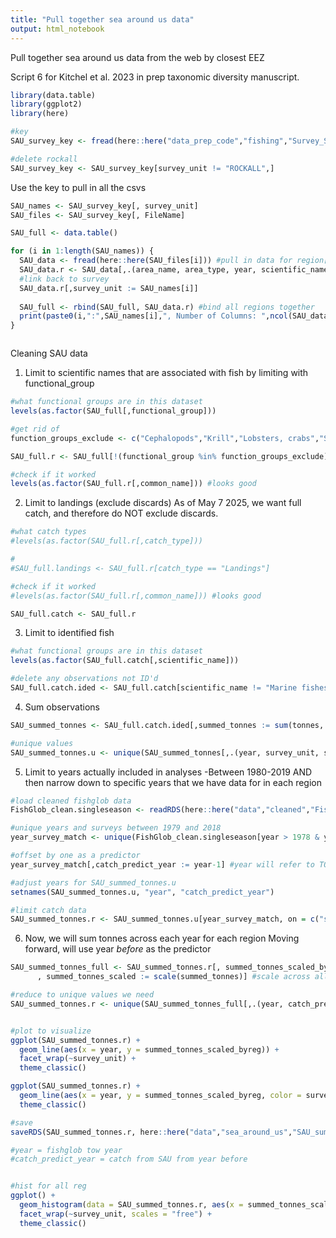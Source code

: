 ```yaml
---
title: "Pull together sea around us data"
output: html_notebook
---
```


Pull together sea around us data from the web by closest EEZ

Script 6 for Kitchel et al. 2023 in prep taxonomic diversity manuscript.
 

```r
library(data.table)
library(ggplot2)
library(here)

#key
SAU_survey_key <- fread(here::here("data_prep_code","fishing","Survey_SOU_Key.csv"))

#delete rockall
SAU_survey_key <- SAU_survey_key[survey_unit != "ROCKALL",]
```

Use the key to pull in all the csvs
```r
SAU_names <- SAU_survey_key[, survey_unit]
SAU_files <- SAU_survey_key[, FileName]

SAU_full <- data.table()

for (i in 1:length(SAU_names)) {
  SAU_data <- fread(here::here(SAU_files[i])) #pull in data for region[i]
  SAU_data.r <- SAU_data[,.(area_name, area_type, year, scientific_name, common_name, functional_group, commercial_group, fishing_entity, fishing_sector, catch_type, reporting_status, gear_type, end_use_type, tonnes, landed_value)]
  #link back to survey
  SAU_data.r[,survey_unit := SAU_names[i]]
  
  SAU_full <- rbind(SAU_full, SAU_data.r) #bind all regions together
  print(paste0(i,":",SAU_names[i],", Number of Columns: ",ncol(SAU_data)))
}



```
Cleaning SAU data

1. Limit to scientific names that are associated with fish by limiting with functional_group

```r
#what functional groups are in this dataset
levels(as.factor(SAU_full[,functional_group]))

#get rid of 
function_groups_exclude <- c("Cephalopods","Krill","Lobsters, crabs","Shrimps","Jellyfish","Other demersal invertebrates")

SAU_full.r <- SAU_full[!(functional_group %in% function_groups_exclude)]

#check if it worked
levels(as.factor(SAU_full.r[,common_name])) #looks good

```

2. Limit to landings (exclude discards)
As of May 7 2025, we want full catch, and therefore do NOT exclude discards.

```r
#what catch types
#levels(as.factor(SAU_full.r[,catch_type]))

#
#SAU_full.landings <- SAU_full.r[catch_type == "Landings"]

#check if it worked
#levels(as.factor(SAU_full.r[,common_name])) #looks good

SAU_full.catch <- SAU_full.r

```

3. Limit to identified fish

```r
#what functional groups are in this dataset
levels(as.factor(SAU_full.catch[,scientific_name]))

#delete any observations not ID'd
SAU_full.catch.ided <- SAU_full.catch[scientific_name != "Marine fishes not identified"]


```
4. Sum observations
```r
SAU_summed_tonnes <- SAU_full.catch.ided[,summed_tonnes := sum(tonnes, na.rm = T),.(year, area_name, area_type, survey_unit)] #key to include survey_unit because a few SAU data sets are in here multiple times

#unique values
SAU_summed_tonnes.u <- unique(SAU_summed_tonnes[,.(year, survey_unit, summed_tonnes)])
```

5. Limit to years actually included in analyses
-Between 1980-2019 AND then narrow down to specific years that we have data for in each region
```r
#load cleaned fishglob data
FishGlob_clean.singleseason <- readRDS(here::here("data","cleaned","FishGlob_clean.singleseason.rds"))

#unique years and surveys between 1979 and 2018
year_survey_match <- unique(FishGlob_clean.singleseason[year > 1978 & year < 2020, .(survey_unit, year)])

#offset by one as a predictor
year_survey_match[,catch_predict_year := year-1] #year will refer to TOW year, catch_predict_year will refer to catch year (SAU)

#adjust years for SAU_summed_tonnes.u
setnames(SAU_summed_tonnes.u, "year", "catch_predict_year")

#limit catch data
SAU_summed_tonnes.r <- SAU_summed_tonnes.u[year_survey_match, on = c("survey_unit","catch_predict_year")]
```


6. Now, we will sum tonnes across each year for each region
Moving forward, will use year *before* as the predictor
```r
SAU_summed_tonnes_full <- SAU_summed_tonnes.r[, summed_tonnes_scaled_byreg := scale(summed_tonnes),.(survey_unit)][#scale by region (ie high relative to given region), this is what I plan to use
      , summed_tonnes_scaled := scale(summed_tonnes)] #scale across all values (ie high relative to all regions)

#reduce to unique values we need
SAU_summed_tonnes.r <- unique(SAU_summed_tonnes_full[,.(year, catch_predict_year, survey_unit, summed_tonnes, summed_tonnes_scaled, summed_tonnes_scaled_byreg)])


#plot to visualize
ggplot(SAU_summed_tonnes.r) +
  geom_line(aes(x = year, y = summed_tonnes_scaled_byreg)) +
  facet_wrap(~survey_unit) +
  theme_classic()

ggplot(SAU_summed_tonnes.r) +
  geom_line(aes(x = year, y = summed_tonnes_scaled_byreg, color = survey_unit)) +
  theme_classic()

#save
saveRDS(SAU_summed_tonnes.r, here::here("data","sea_around_us","SAU_summed_tonnes.rds"))

#year = fishglob tow year
#catch_predict_year = catch from SAU from year before


#hist for all reg
ggplot() +
  geom_histogram(data = SAU_summed_tonnes.r, aes(x = summed_tonnes_scaled_byreg)) +
  facet_wrap(~survey_unit, scales = "free") +
  theme_classic()
```


